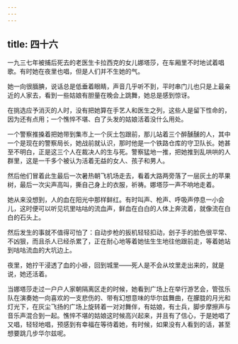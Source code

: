 ```yaml
---
---
---
```

title: 四十六
---



一九三七年被捕后死去的老医生卡拉西克的女儿娜塔莎，在车厢里不时地试着唱歌。有时她在夜里也唱，但是人们并不生她的气。

她一向很腼腆，说话总是低垂着眼睛，声音几乎听不到，平时串门儿也只是上最亲近的人家去，看到一些姑娘有胆量在晚会上跳舞，她总是感到惊讶。

在挑选应予消灭的人时，没有把她算在手艺人和医生之列，这些人是留下性命的，因为还有点用；一个憔悴不堪、白了头发的姑娘活着没什么用处。

一个警察推搡着把她带到集市上一个灰土包跟前，那儿站着三个醉醺醺的人，其中一个是现在的警察局长，她战前就认识，那时他是一个铁路仓库的守卫队长。她甚至不明白，正是这三个人在裁决人的生与死。警察猛地一推，把她推到乱哄哄的人群里，这是一千多个被认为活着无益的女人、孩子和男人。

然后他们冒着此生最后一次暑热朝飞机场走去，看着大路两旁落了一层灰土的苹果树，最后一次尖声高叫，撕自己身上的衣服，祈祷。娜塔莎一声不响地走着。

她从来没想到，人的血在阳光中那样鲜红。有时叫声、枪声、呼吸声停息一小会儿，这时便可以听见坑里咕咕的流血声，鲜血在白白的人体上奔流着，就像流在白白的石头上。

然后发生的事就不值得可怕了：自动步枪的扳机轻轻扣动，刽子手的脸色很平常、不凶狠，而且杀人已经杀累了，正在耐心地等着她怯生生地往他跟前走，等着她站到咕咕流血的大坑边上。

夜里，她拧干浸透了血的小褂，回到城里——死人是不会从坟里走出来的，就是说，她还活着。

当娜塔莎走过一户户人家朝隔离区走的时候，她看到广场上在举行游艺会，管弦乐队在演奏她一向喜欢的一支悲伤的、带有幻想意味的华尔兹舞曲，在朦胧的月光和灯光下，在灰尘飞扬的广场上旋转着一对对舞伴，有姑娘，有士兵，脚步摩擦声与音乐声混合到一起。憔悴不堪的姑娘这时候高兴起来，并且有了信心，于是她唱了又唱，轻轻地唱，预感到有幸福在等待着她，有时候，如果没有人看到的话，甚至想要跳几步华尔兹呢。